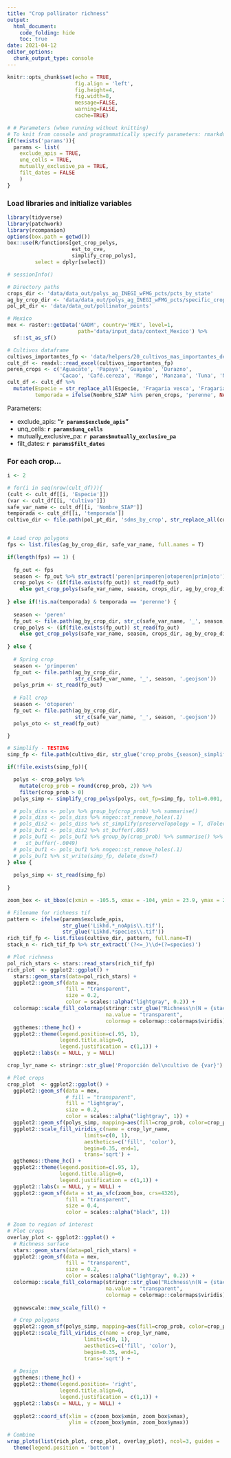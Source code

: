 ```yaml
---
title: "Crop pollinator richness"
output: 
  html_document:
    code_folding: hide
    toc: true
date: 2021-04-12
editor_options: 
  chunk_output_type: console
---
```


```r
knitr::opts_chunk$set(echo = TRUE, 
                      fig.align = 'left',
                      fig.height=4, 
                      fig.width=8, 
                      message=FALSE, 
                      warning=FALSE, 
                      cache=TRUE)

```

```r
# # Parameters (when running without knitting)
# To knit from console and programmatically specify parameters: rmarkdown::render(here::here('R', 'notebooks', 'richness_combined_zones', 'richness_by_combined_zones.Rmd'), params=params, output_file='richness_study.html')
if(!exists('params')){
  params <- list(
    exclude_apis = TRUE,
    unq_cells = TRUE,
    mutually_exclusive_pa = TRUE,
    filt_dates = FALSE
    )
}
```

### Load libraries and initialize variables

```r
library(tidyverse)
library(patchwork)
library(rcompanion)
options(box.path = getwd())
box::use(R/functions[get_crop_polys, 
                     est_to_cve, 
                     simplify_crop_polys],
         select = dplyr[select])

# sessionInfo()

# Directory paths
crops_dir <- 'data/data_out/polys_ag_INEGI_wFMG_pcts/pcts_by_state'
ag_by_crop_dir <- 'data/data_out/polys_ag_INEGI_wFMG_pcts/specific_crops'
pol_pt_dir <- 'data/data_out/pollinator_points'

# Mexico
mex <- raster::getData('GADM', country='MEX', level=1,
                       path='data/input_data/context_Mexico') %>% 
  sf::st_as_sf()

# Cultivos dataframe
cultivos_importantes_fp <- 'data/helpers/20_cultivos_mas_importantes_de_Mexico.xlsx'
cult_df <- readxl::read_excel(cultivos_importantes_fp)
peren_crops <- c('Aguacate', 'Papaya', 'Guayaba', 'Durazno', 
                 'Cacao', 'Café.cereza', 'Mango', 'Manzana', 'Tuna', 'Naranja')
cult_df <- cult_df %>% 
  mutate(Especie = str_replace_all(Especie, 'Fragaria vesca', 'Fragaria ssp.'),
         temporada = ifelse(Nombre_SIAP %in% peren_crops, 'perenne', NA))

```

Parameters:

* exclude_apis: **"`r params$exclude_apis`"**
* unq_cells: **`r params$unq_cells`**
* mutually_exclusive_pa: **`r params$mutually_exclusive_pa`**
* filt_dates: **`r params$filt_dates`**

### For each crop...

```r
i <- 2

# for(i in seq(nrow(cult_df))){
(cult <- cult_df[[i, 'Especie']])
(var <- cult_df[[i, 'Cultivo']])
safe_var_name <- cult_df[[i, 'Nombre_SIAP']]
temporada <- cult_df[[i, 'temporada']]
cultivo_dir <- file.path(pol_pt_dir, 'sdms_by_crop', str_replace_all(cult, ' ', '_'))


# Load crop polygons
fps <- list.files(ag_by_crop_dir, safe_var_name, full.names = T)

if(length(fps) == 1) {
  
  fp_out <- fps
  season <- fp_out %>% str_extract('peren|primperen|otoperen|prim|oto')
  crop_polys <- (if(file.exists(fp_out)) st_read(fp_out) 
    else get_crop_polys(safe_var_name, season, crops_dir, ag_by_crop_dir, est_to_cve))
  
} else if(!is.na(temporada) & temporada == 'perenne') {
  
  season <- 'peren'
  fp_out <- file.path(ag_by_crop_dir, str_c(safe_var_name, '_', season, '.gpkg'))
  crop_polys <- (if(file.exists(fp_out)) st_read(fp_out) 
    else get_crop_polys(safe_var_name, season, crops_dir, ag_by_crop_dir, est_to_cve))
  
} else {
  
  # Spring crop
  season <- 'primperen'
  fp_out <- file.path(ag_by_crop_dir,
                      str_c(safe_var_name, '_', season, '.geojson'))
  polys_prim <- st_read(fp_out)
  
  # Fall crop
  season <- 'otoperen'
  fp_out <- file.path(ag_by_crop_dir,
                      str_c(safe_var_name, '_', season, '.geojson'))
  polys_oto <- st_read(fp_out)

}

# Simplify - TESTING
simp_fp <- file.path(cultivo_dir, str_glue('crop_probs_{season}_simplified.gpkg'))

if(!file.exists(simp_fp)){

  polys <- crop_polys %>% 
    mutate(crop_prob = round(crop_prob, 2)) %>% 
    filter(crop_prob > 0)
  polys_simp <- simplify_crop_polys(polys, out_fp=simp_fp, tol1=0.001, tol2=0.005)

  # pols_diss <- polys %>% group_by(crop_prob) %>% summarise() 
  # pols_diss <- pols_diss %>% nngeo::st_remove_holes(.1) 
  # pols_dis2 <- pols_diss %>% st_simplify(preserveTopology = T, dTolerance=.005)
  # pols_buf1 <- pols_dis2 %>% st_buffer(.005) 
  # pols_buf1 <- pols_buf1 %>% group_by(crop_prob) %>% summarise() %>% 
  #   st_buffer(-.0049)
  # pols_buf1 <- pols_buf1 %>% nngeo::st_remove_holes(.1) 
  # pols_buf1 %>% st_write(simp_fp, delete_dsn=T)
} else {
  
  polys_simp <- st_read(simp_fp)
  
}

zoom_box <- st_bbox(c(xmin = -105.5, xmax = -104, ymin = 23.9, ymax = 25), crs=4326)

# Filename for richness tif
pattern <- ifelse(params$exclude_apis, 
                  str_glue('Likhd.*_noApis\\.tif'), 
                  str_glue('Likhd.*species\\.tif')) 
rich_tif_fp <- list.files(cultivo_dir, pattern, full.name=T)
stack_n <- rich_tif_fp %>% str_extract('(?<=_)\\d+(?=species)')

# Plot richness
pol_rich_stars <- stars::read_stars(rich_tif_fp)
rich_plot  <- ggplot2::ggplot() +
  stars::geom_stars(data=pol_rich_stars) +
  ggplot2::geom_sf(data = mex, 
                   fill = "transparent", 
                   size = 0.2, 
                   color = scales::alpha("lightgray", 0.2)) +
  colormap::scale_fill_colormap(stringr::str_glue("Richness\n(N = {stack_n})"), 
                                na.value = "transparent", 
                                colormap = colormap::colormaps$viridis) +
  ggthemes::theme_hc() +
  ggplot2::theme(legend.position=c(.95, 1), 
                 legend.title.align=0, 
                 legend.justification = c(1,1)) +
  ggplot2::labs(x = NULL, y = NULL)

crop_lyr_name <- stringr::str_glue('Proporción del\ncultivo de {var}')

# Plot crops
crop_plot  <- ggplot2::ggplot() +
  ggplot2::geom_sf(data = mex, 
                   # fill = "transparent", 
                   fill = "lightgray", 
                   size = 0.2, 
                   color = scales::alpha("lightgray", 1)) +
  ggplot2::geom_sf(polys_simp, mapping=aes(fill=crop_prob, color=crop_prob)) +
  ggplot2::scale_fill_viridis_c(name = crop_lyr_name,
                         limits=c(0, 1),
                         aesthetics=c('fill', 'color'),
                         begin=0.35, end=1,
                         trans='sqrt') +
  ggthemes::theme_hc() +
  ggplot2::theme(legend.position=c(.95, 1), 
                 legend.title.align=0, 
                 legend.justification = c(1,1)) +
  ggplot2::labs(x = NULL, y = NULL) +
  ggplot2::geom_sf(data = st_as_sfc(zoom_box, crs=4326),
                   fill = "transparent",
                   size = 0.4, 
                   color = scales::alpha("black", 1))

# Zoom to region of interest
# Plot crops
overlay_plot <- ggplot2::ggplot() +
  # Richness surface
  stars::geom_stars(data=pol_rich_stars) +
  ggplot2::geom_sf(data = mex, 
                   fill = "transparent", 
                   size = 0.2, 
                   color = scales::alpha("lightgray", 0.2)) +
  colormap::scale_fill_colormap(stringr::str_glue("Richness\n(N = {stack_n})"), 
                                na.value = "transparent", 
                                colormap = colormap::colormaps$viridis) +
  
  ggnewscale::new_scale_fill() +

  # Crop polygons
  ggplot2::geom_sf(polys_simp, mapping=aes(fill=crop_prob, color=crop_prob)) +
  ggplot2::scale_fill_viridis_c(name = crop_lyr_name,
                         limits=c(0, 1),
                         aesthetics=c('fill', 'color'),
                         begin=0.35, end=1,
                         trans='sqrt') +
  
  # Design
  ggthemes::theme_hc() +
  ggplot2::theme(legend.position= 'right', 
                 legend.title.align=0, 
                 legend.justification = c(1,1)) +
  ggplot2::labs(x = NULL, y = NULL) + 
  
  ggplot2::coord_sf(xlim = c(zoom_box$xmin, zoom_box$xmax), 
                    ylim = c(zoom_box$ymin, zoom_box$ymax))

# Combine
wrap_plots(list(rich_plot, crop_plot, overlay_plot), ncol=3, guides = 'collect') & 
  theme(legend.position = 'bottom')
```

